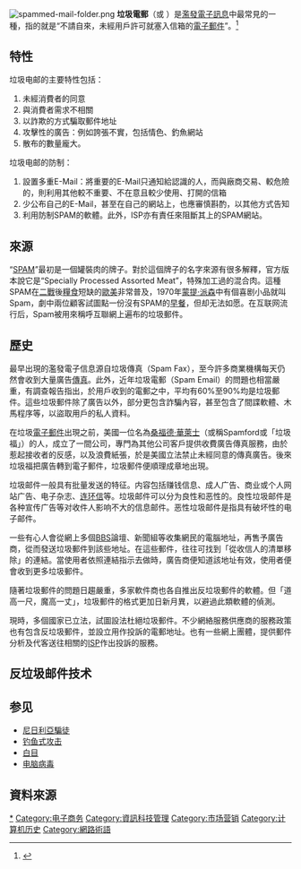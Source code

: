 {{refimprove|time=2016-10-06T11:33:06+00:00}}
{{noteTA|G1=IT}}
[[File:spammed-mail-folder.png|thumb]]
'''垃圾電郵'''（{{lang-en|junk mail}}或{{link-en|email spam}}<!--有時翻譯成「罐頭信件」，但是「罐頭信件」屬於更大的分類，不一定是垃圾信件，只是垃圾信件往往是罐頭信件。-->）是[[濫發電子訊息|濫發電子訊息]]中最常見的一種，指的就是“不請自來，未經用戶許可就塞入信箱的[[電子郵件|電子郵件]]”。<ref>{{cite book|author1=刘向晖|title=网络营销导论|date=2005|publisher=清华大学出版社有限公司|isbn=9787302109075|pages=150|url=https://books.google.com/books?id=mfUWFDyLDvkC&pg=PA151|accessdate=2018-02-09|chapter=无网站的网络营销}}</ref>

==特性==
垃圾电邮的主要特性包括：
#未經消費者的同意
#與消費者需求不相關
#以詐欺的方式騙取郵件地址
#攻擊性的廣告：例如誇張不實，包括情色、釣魚網站
#散布的數量龐大。

垃圾电邮的防制：
#設置多重E-Mail：將重要的E-Mail只通知給認識的人，而與廠商交易、較危險的，則利用其他較不重要、不在意且較少使用、打開的信箱
#少公布自己的E-Mail，甚至在自己的網站上，也應審慎斟酌，以其他方式告知
#利用防制SPAM的軟體。此外，ISP亦有責任來阻斷其上的SPAM網站。

==來源==
“[[午餐肉|SPAM]]”最初是一個罐裝肉的牌子。對於這個牌子的名字來源有很多解釋，官方版本說它是“Specially Processed Assorted Meat”，特殊加工過的混合肉。這種SPAM在[[二戰|二戰]]後[[糧食|糧食]]短缺的[[歐美|歐美]]非常普及，{{來源請求|已到了無處不在而令人厌恶的程度。}}{{有關嗎？}}1970年[[蒙提·派森|蒙提·派森]]中有個喜剧小品就叫Spam，劇中兩位顧客試圖點一份沒有SPAM的[[早餐|早餐]]，但却无法如愿。在互联网流行后，Spam被用來稱呼互聯網上遍布的垃圾郵件。

==歷史==
最早出現的濫發電子信息源自垃圾傳真（Spam Fax），至今許多商業機構每天仍然會收到大量廣告[[傳真|傳真]]。此外，近年垃圾電郵（Spam Email）的問題也相當嚴重，有調查報告指出，於用戶收到的電郵之中，平均有60%至90%均是垃圾郵件。這些垃圾郵件除了廣告以外，部分更包含詐騙內容，甚至包含了間諜軟體、木馬程序等，以盜取用戶的私人資料。

在垃圾[[電子郵件|電子郵件]]出現之前，美國一位名為[[桑福德·華萊士|桑福德·華萊士]]（或稱Spamford或「垃圾福」）的人，成立了一間公司，專門為其他公司客戶提供收費廣告傳真服務，由於惹起接收者的反感，以及浪費紙張，於是美國立法禁止未經同意的傳真廣告。後來垃圾福把廣告轉到電子郵件，垃圾郵件便順理成章地出現。

垃圾邮件一般具有批量发送的特征。内容包括赚钱信息、成人广告、商业或个人网站广告、电子杂志、[[连环信|连环信]]等。垃圾邮件可以分为良性和恶性的。良性垃圾邮件是各种宣传广告等对收件人影响不大的信息邮件。恶性垃圾邮件是指具有破坏性的电子邮件。

一些有心人會從網上多個[[BBS|BBS]]論壇、新聞組等收集網民的電腦地址，再售予廣告商，從而發送垃圾郵件到該些地址。在這些郵件，往往可找到「從收信人的清單移除」的連結。當使用者依照連結指示去做時，廣告商便知道該地址有效，使用者便會收到更多垃圾郵件。

隨著垃圾郵件的問題日趨嚴重，多家軟件商也各自推出反垃圾郵件的軟體。但「道高一尺，魔高一丈」，垃圾郵件的格式更加日新月異，以避過此類軟體的偵測。

現時，多個國家已立法，試圖設法杜絕垃圾郵件。不少網絡服務供應商的服務政策也有包含反垃圾郵件，並設立用作投訴的電郵地址。也有一些網上團體，提供郵件分析及代客送往相關的[[ISP|ISP]]作出投訴的服務。

== 反垃圾邮件技术 ==
{{main|反垃圾邮件技术}}

==参见==
*[[尼日利亞騙徒|尼日利亞騙徒]]
*[[钓鱼式攻击|钓鱼式攻击]]
*[[白目|白目]]
*[[电脑病毒|电脑病毒]]

== 資料來源 ==
{{reflist}}

[[Category:垃圾邮件|*]]
[[Category:电子商务|Category:电子商务]]
[[Category:資訊科技管理|Category:資訊科技管理]]
[[Category:市场营销|Category:市场营销]]
[[Category:计算机历史|Category:计算机历史]]
[[Category:網路術語|Category:網路術語]]